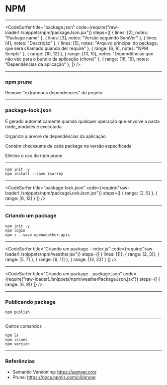 


# NPM

---

<CodeSurfer
  title="package.json"
  code={require("raw-loader!./snippets/npm/packageJson.jsx")}
  steps={[
    { lines: [2], notes: "Package name" },
    { lines: [3], notes: "Versão seguindo SemVer" },
    { lines: [4], notes: "Descrição" },
    { lines: [5], notes: "Arquivo principal do package, que será chamado quando der require" },
    { range: [6, 9], notes: "NPM Scripts" },
    { range: [10, 12] },
    { range: [13, 15], notes: "Dependências que não vão para o bundle da aplicação (chore)" },
    { range: [16, 19], notes: "Dependências da aplicação" },
  ]}
/>

---

### npm prune

<Appear>
    <p>
        Remove "extraneous dependencies" do projeto
    </p>
</Appear>

---

### package-lock.json

<Appear>
    <p>
        É gerado automaticamente quando qualquer operação que envolve a pasta node_modules é executada
    </p>
    <p>
        Organiza a árvore de dependências da aplicação
    </p>
    <p>
        Contém checksums de cada package na versão especificada
    </p>
    <p>
        Elimina o uso do npm prune
    </p>
</Appear>

---

    npm init -y
    npm install --save isarray

---

<CodeSurfer
  title="package-lock.json"
  code={require("raw-loader!./snippets/npm/packageLockJson.jsx")}
  steps={[
    { range: [2, 5] },
    { range: [6, 12] }
  ]}
/>

---

### Criando um package

    npm init -y
    npm login
    npm i --save openweather-apis

---

<CodeSurfer
  title="Criando um package - index.js"
  code={require("raw-loader!./snippets/npm/weather.jsx")}
  steps={[
    { lines: [1]},
    { range: [2, 3]},
    { range: [5, 7] },
    { range: [9, 11] },
    { range: [13, 22] }
  ]}
/>

---

<CodeSurfer
  title="Criando um package - package.json"
  code={require("raw-loader!./snippets/npm/weatherPackageJson.jsx")}
  steps={[
    { range: [6, 9]}
  ]}
/>

---

### Publicando package

    npm publish

---

Outros comandos

    npm ls
    npm issues
    npm version

---

### Referências
* Semantic Versioning: https://semver.org/
* Prune: https://docs.npmjs.com/cli/prune
